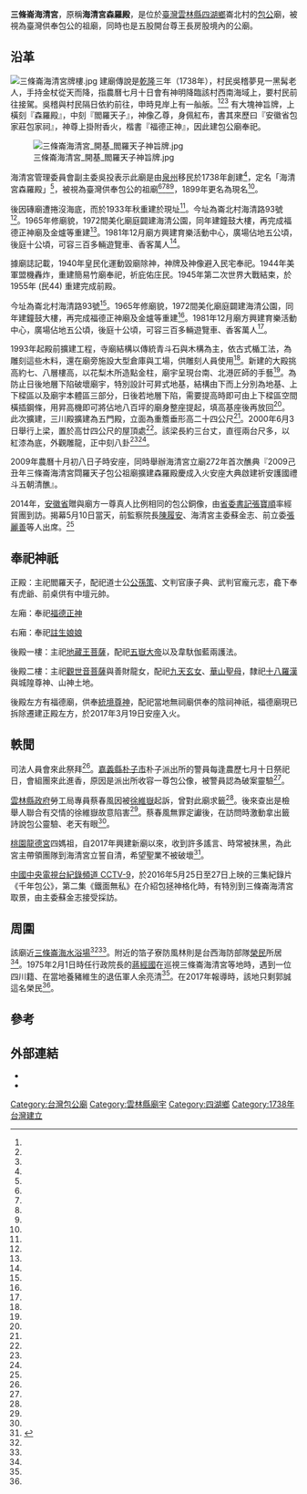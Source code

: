 {{coord|23.657133|120.153405|display=title}}
{{東亞廟宇
| name = 三條崙海清宮
| img =File:三條崙海清宮正面照.jpg
| img_capt =
| image_width = 250px
| location = {{TWN}}[[雲林縣|雲林縣]][[四湖鄉|四湖鄉]]崙北村海清路93號
| god = [[包拯|閻羅天子]]
| type =
| struct =
| open_year ={{QING}}[[乾隆|乾隆]]三年（1738年）
| cere_date =農曆七月十日
|}}
'''三條崙海清宮'''，原稱'''海清宮森羅殿'''，是位於[[臺灣|臺灣]][[雲林縣|雲林縣]][[四湖鄉|四湖鄉]]崙北村的[[包公|包公]]廟，被視為臺灣供奉包公的祖廟，同時也是五股開台尊王長房股境內的公廟。

==沿革==
[[File:三條崙海清宮牌樓.jpg|thumb]]
建廟傳說是[[乾隆|乾隆]]三年（1738年），村民吳稽夢見一黑髯老人，手持金杖從天而降，指農曆七月十日會有神明降臨該村西南海域上，要村民前往接駕。吳稽與村民隔日依約前往，申時見岸上有一舢舨。<ref name="苗君平2"/><ref name="黃秀蘭"/><ref name="林源銘"/>
有大塊神旨牌，上橫刻『森羅殿』，中刻『閻羅天子』，神像乙尊，身佩紅布，書其來歷曰『安徽省包家莊包家祠』，神尊上掛附香火，楷書『福德正神』，因此建包公廟奉祀。

[[File:三條崙海清宮_開基_閻羅天子神旨牌.jpg|thumb]]

海清宮管理委員會副主委吳投表示此廟是由[[泉州市|泉州]]移民於1738年創建<ref name="黃秀蘭"/>，定名「海清宮森羅殿」<ref name="林源銘"/>，被視為臺灣供奉包公的祖廟<ref name="黃秀蘭"/><ref name="林源銘"/><ref name="苗君平1"/><ref name="許素惠"/>，1899年更名為現名<ref name="黃秀蘭"/>。

後因磚廟遭捲沒海底，而於1933年秋重建於現址<ref name="林源銘"/>。今址為崙北村海清路93號<ref name="詹士弘"/>。1965年修廟貌，1972間美化廟庭闢建海清公園，同年建鐘鼓大樓，再完成福德正神廟及金爐等重建<ref name="林源銘"/>。1981年12月廟方興建育樂活動中心，廣場佔地五公頃，後庭十公頃，可容三百多輛遊覽車、香客萬人<ref name="林源銘"/>。

據廟誌記載，1940年皇民化運動毀廟除神，神牌及神像避入民宅奉祀。1944年美軍盟機轟炸，重建簡易竹廟奉祀，祈庇佑庄民。1945年第二次世界大戰結束，於1955年 (民44)	重建完成前殿。

今址為崙北村海清路93號<ref name="詹士弘"/>。1965年修廟貌，1972間美化廟庭闢建海清公園，同年建鐘鼓大樓，再完成福德正神廟及金爐等重建<ref name="林源銘"/>。1981年12月廟方興建育樂活動中心，廣場佔地五公頃，後庭十公頃，可容三百多輛遊覽車、香客萬人<ref name="林源銘"/>。

1993年起殿前擴建工程，寺廟結構以傳統青斗石與木構為主，依古式楯工法，為雕刻這些木料，還在廟旁施設大型倉庫與工場，供雕刻人員使用<ref name="苗君平1"/>。新建的大殿挑高約七、八層樓高，以花梨木所造點金柱，廟宇呈現台南、北港匠師的手藝<ref name="黃秀蘭"/>。為防止日後地層下陷破壞廟宇，特別設計可昇式地基，結構由下而上分別為地基、上下樑區以及廟宇本體區三部分，日後若地層下陷，需要提高時即可由上下樑區空間橫插鋼條，用昇高機即可將佔地八百坪的廟身整座提起，填高基座後再放回<ref name="張朝欣2"/>。此次擴建，三川殿擴建為五門殿，立面為重簷垂形高二十四公尺<ref name="林源銘"/>。2000年6月3日舉行上梁，置於高廿四公尺的屋頂處<ref name="苗君平1"/>。該梁長約三台丈，直徑兩台尺多，以紅漆為底，外觀雕龍，正中刻八卦<ref name="林源銘"/><ref name="苗君平1"/>。

2009年農曆十月初八日子時安座，同時舉辦海清宮立廟272年首次醮典『2009己丑年三條崙海清宮閰羅天子包公祖廟擴建森羅殿慶成入火安座大典啟建祈安護國禮斗五朝清醮』。

2014年，[[安徽省|安徽省]]贈與廟方一尊真人比例相同的包公銅像，由[[省委書記|省委書記]][[張寶順|張寶順]]率經貿團到訪。揭幕5月10日當天，前監察院長[[陳履安|陳履安]]、海清宮主委蘇金志、前立委[[張麗善|張麗善]]等人出席。<ref name="許素惠"/>

==奉祀神祇==
正殿：主祀閻羅天子，配祀道士公[[公孫策|公孫策]]、文判官康子典、武判官龐元志，龕下奉有虎爺、前桌供有中壇元帥。

左廂：奉祀[[福德正神|福德正神]]

右廂：奉祀[[註生娘娘|註生娘娘]]

後殿一樓：主祀[[地藏王菩薩|地藏王菩薩]]，配祀[[五嶽大帝|五嶽大帝]]以及韋馱伽藍兩護法。

後殿二樓：主祀[[觀世音菩薩|觀世音菩薩]]與善財龍女，配祀[[九天玄女|九天玄女]]、[[三聖母|華山聖母]]，隸祀[[十八羅漢|十八羅漢]]與城隍尊神、山神土地。

後殿左方有福德廟，供奉[[境主公|統境尊神]]，配祀當地無祠廟供奉的陰祠神祇，福德廟現已拆除遷建正殿左方，於2017年3月19日安座入火。

==軼聞==
司法人員會來此祭拜<ref name="張朝欣"/>。[[嘉義縣|嘉義縣]][[朴子市|朴子市]]朴子派出所的警員每逢農歷七月十日祭祀日，會組團來此進香，原因是派出所收容一尊包公像，被警員認為破案靈驗<ref name="黃煌權"/>。

[[雲林縣政府|雲林縣政府]]勞工局專員蔡春風因被[[徐維嶽|徐維嶽]]起訴，曾對此廟求籤<ref name="魯永明" />。後來查出是檢舉人聯合有交情的徐維嶽故意陷害<ref name="賴心瑩、顏幸如" />。蔡春風無罪定讞後，在訪問時激動拿出籤詩說包公靈驗、老天有眼<ref name="魯永明" />。

[[桃園龍德宮|桃園龍德宮]]四媽祖，自2017年興建新廟以來，收到許多謠言、時常被抹黑，為此宮主帶領團隊到海清宮立誓自清，希望聖業不被破壞<ref>{{Cite web|title=【有片】四媽祖建廟屢受謠言攻擊 龍德宮宮主赴海清宮立誓自|url=https://tyenews.com/2020/02/48428/|access-date=2021-05-11|date=2020-02-14|author=陳毅|work=《桃園電子報》|language=zh-TW|archive-date=2021-05-13|archive-url=https://web.archive.org/web/20210513142151/https://tyenews.com/2020/02/48428/|dead-url=no}}</ref>。

[[中國中央電視台紀錄頻道|中國中央電視台紀錄頻道 CCTV-9]]，於2016年5月25日至27日上映的三集紀錄片《千年包公》，第二集《鐵面無私》在介紹包拯神格化時，有特別到三條崙海清宮取景，由主委蘇金志接受採訪。

==周圍==
該廟近[[三條崙海水浴場|三條崙海水浴場]]<ref name="黃秀蘭"/><ref name="胡瑋芳"/>。附近的箔子寮防風林則是台西海防部隊[[榮民|榮民]]所居<ref name="吳雁門"/>。1975年2月1日時任行政院長的[[蔣經國|蔣經國]]在巡視三條崙海清宮等地時，遇到一位四川籍、在當地養豬維生的退伍軍人余亮清<ref name="1975-02-02"/>。在2017年報導時，該地只剩郭誠這名榮民<ref name="吳雁門"/>。

== 參考==
{{Reflist|35em|refs =

<ref name="張朝欣2">{{Cite news|url=|title=國內廟宇首見可昇式地基，四湖海清宮不怕地層下陷|author=張朝欣|language=zh-tw|publisher=《中國時報》|date=2000-10-19|accessdate=}}</ref>


<ref name="林源銘">{{Cite news|url=http://www.twtimes.com.tw/index.php?page=news&nid=54188|title=四湖海清宮五台尺包公坐鎮|author=林源銘|language=zh-tw|publisher=《臺灣時報》|date=2009-07-12|accessdate=2018-02-20|archive-url=https://web.archive.org/web/20180221043940/http://www.twtimes.com.tw/index.php?page=news&nid=54188|archive-date=2018-02-21|dead-url=yes}}</ref>

<ref name="詹士弘">{{Cite news |url =http://news.ltn.com.tw/news/life/breakingnews/1399721|title =雲林行腳開跑 青春舞台車下鄉|author=詹士弘|language=zh-tw |publisher=《自由時報》|date=2015-08-03|accessdate=2018-02-20}}</ref>

<ref name="張朝欣">{{Cite news |url =http://www.chinatimes.com/realtimenews/20170403003451-260405|title =四湖鄉包公祖廟 司法人員祈求懲奸除惡|author=張朝欣|language=zh-tw |publisher=《中國時報》|date=2017-04-03|accessdate=2018-02-20}}</ref>

<ref name="吳雁門">{{Cite news |url =http://www.epochtimes.com/b5/17/7/4/n9353410.htm|title =《角落台灣》「老兵居」聚落的詠嘆調─玉蘭花下等妻回 老兵郭誠和他的黃昏家園|author=吳雁門|language=zh-tw |publisher=《大紀元時報》|date=2017-07-04|accessdate=2018-02-20}}</ref>

<ref name="1975-02-02">{{Cite news |url =|title =蔣院長昨往雲林巡視 關切濱海區民生疾苦 指示充實四湖保健中心醫療設備 在三條崙和漁民下棋並握竿垂釣|author=|language=zh-tw |publisher=《聯合報》|date=1975-02-02|accessdate=}}</ref>

<ref name="黃秀蘭">{{Cite news |url =http://www.lnanews.com/news/雲林縣海清宮包公神尊%20%20%20%20佛館朝聖聯誼.html|title =雲林縣海清宮包公神尊 佛館朝聖聯誼|author=黃秀蘭|language=zh-tw |publisher=《人間福報》|date=2013-12-27|accessdate=2018-02-20}}</ref>

<ref name="胡瑋芳">{{Cite news |url =|title =崙北村海口潰堤 農田泡海水|author=胡瑋芳|language=zh-tw |publisher=《聯合報》|date=2015-09-30|accessdate=}}</ref>

<ref name="魯永明">{{Cite news |url =|title =《他們的故事》 勞工局專員蔡春風 公務生涯獲獎無數|author=魯永明|language=zh-tw |publisher=《聯合報》|date=2007-08-29|accessdate=}}</ref>

<ref name="賴心瑩、顏幸如">{{Cite news |url =https://tw.appledaily.com/forum/daily/20051119/22211433|title =偽證害人坐牢判賠203萬 下屬亂指控 被害人怨徐維嶽整他|author=賴心瑩、顏幸如|language=zh-tw |publisher=《蘋果日報》|date=2005-11-19|accessdate=2018-02-20}}</ref>

<ref name="許素惠">{{Cite news |url =http://www.chinatimes.com/realtimenews/20140510002303-260409|title =大陸安徽 贈雲林縣四湖海清宮包公銅像|author=許素惠|language=zh-tw |publisher=《中國時報》|date=2014-05-10|accessdate=2018-02-20}}</ref>

<ref name="苗君平1">{{Cite news |url =|title =四湖海清宮擴建 今晚上樑 耗資十多億的木構寺廟工程 未使用鐵釘 主樑長三台丈重六千公斤 工程浩大|author=苗君平|language=zh-tw |publisher=《聯合報》|date=2000-06-02|accessdate=}}</ref>

<ref name="苗君平2">{{Cite news |url =|title =四湖海清宮廟慶 熱鬧非凡 縣長等人上香參拜 場面莊嚴 進香團不斷 到處是人潮|author=苗君平|language=zh-tw |publisher=《聯合報》|date=2000-08-10|accessdate=}}</ref>

<ref name="黃煌權">{{Cite news |url =|title =包公坐鎮朴子分局 託夢查冤死|author=黃煌權|language=zh-tw |publisher=《聯合報》|date=2015-06-09|accessdate=}}</ref>


}}
{{Portal bar|臺灣|道教|border=no}}

==外部連結==
{{Commons category|Sihhu Haicing Temple}}
*{{facebook|WwwBaogongOrgTw}}
*{{Official site|http://www.baogong.org.tw}}
[[Category:台灣包公廟|Category:台灣包公廟]]
[[Category:雲林縣廟宇|Category:雲林縣廟宇]]
[[Category:四湖鄉|Category:四湖鄉]]
[[Category:1738年台灣建立|Category:1738年台灣建立]]